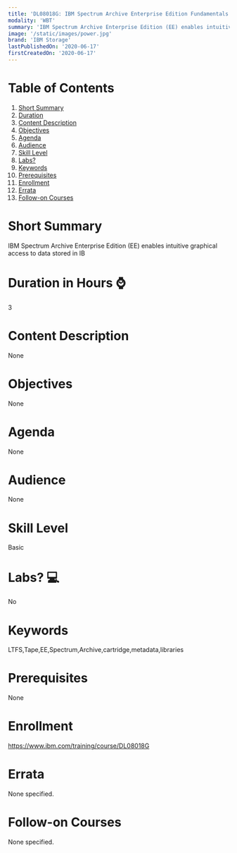 ```yaml
---
title: 'DL08018G: IBM Spectrum Archive Enterprise Edition Fundamentals & Lab Access'
modality: 'WBT'
summary: 'IBM Spectrum Archive Enterprise Edition (EE) enables intuitive graphical access to data stored in IB'
image: '/static/images/power.jpg'
brand: 'IBM Storage'
lastPublishedOn: '2020-06-17'
firstCreatedOn: '2020-06-17'
---
```

# Table of Contents
1.  [Short Summary](#short-summary)
2.  [Duration](#duration-in-hours-)
3.  [Content Description](#content-description)
4.  [Objectives](#objectives)
5.  [Agenda](#agenda)
6.  [Audience](#audience)
7.  [Skill Level](#skill-level)
8.  [Labs?](#labs-)
9.  [Keywords](#keywords)
10. [Prerequisites](#prerequisites)
11. [Enrollment](#enrollment)
12. [Errata](#errata)
13. [Follow-on Courses](#follow-on-courses)

# Short Summary
IBM Spectrum Archive Enterprise Edition (EE) enables intuitive graphical access to data stored in IB

# Duration in Hours ⌚
3

# Content Description
None

# Objectives
None

# Agenda
None

# Audience
None

# Skill Level
Basic

# Labs? 💻
No

# Keywords
LTFS,Tape,EE,Spectrum,Archive,cartridge,metadata,libraries

# Prerequisites
None

# Enrollment
https://www.ibm.com/training/course/DL08018G

# Errata
None specified.

# Follow-on Courses
None specified.

